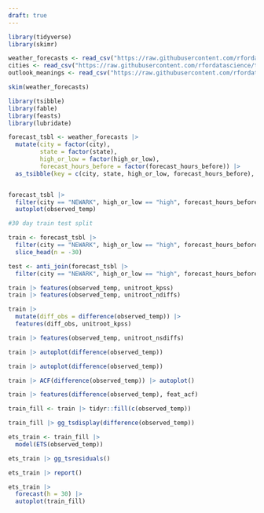 ```yaml
---
draft: true
---
```


```r
library(tidyverse)
library(skimr)
```

```r
weather_forecasts <- read_csv("https://raw.githubusercontent.com/rfordatascience/tidytuesday/master/data/2022/2022-12-20/weather_forecasts.csv")
cities <- read_csv("https://raw.githubusercontent.com/rfordatascience/tidytuesday/master/data/2022/2022-12-20/cities.csv")
outlook_meanings <- read_csv("https://raw.githubusercontent.com/rfordatascience/tidytuesday/master/data/2022/2022-12-20/outlook_meanings.csv")

skim(weather_forecasts)
```

```r
library(tsibble)
library(fable)
library(feasts)
library(lubridate)
```

```r
forecast_tsbl <- weather_forecasts |>
  mutate(city = factor(city),
         state = factor(state),
         high_or_low = factor(high_or_low),
         forecast_hours_before = factor(forecast_hours_before)) |> 
  as_tsibble(key = c(city, state, high_or_low, forecast_hours_before), index = date)


forecast_tsbl |> 
  filter(city == "NEWARK", high_or_low == "high", forecast_hours_before == 12) |>
  autoplot(observed_temp)
```

```r
#30 day train test split

train <- forecast_tsbl |> 
  filter(city == "NEWARK", high_or_low == "high", forecast_hours_before == 12) |> 
  slice_head(n = -30)

test <- anti_join(forecast_tsbl |> 
  filter(city == "NEWARK", high_or_low == "high", forecast_hours_before == 12), train)

```

```r
train |> features(observed_temp, unitroot_kpss)
train |> features(observed_temp, unitroot_ndiffs)

train |> 
  mutate(diff_obs = difference(observed_temp)) |> 
  features(diff_obs, unitroot_kpss)

train |> features(observed_temp, unitroot_nsdiffs)

train |> autoplot(difference(observed_temp))

train |> autoplot(difference(observed_temp))

train |> ACF(difference(observed_temp)) |> autoplot()

train |> features(difference(observed_temp), feat_acf)
```

```r

train_fill <- train |> tidyr::fill(c(observed_temp))

train_fill |> gg_tsdisplay(difference(observed_temp))

ets_train <- train_fill |> 
  model(ETS(observed_temp))

ets_train |> gg_tsresiduals()

ets_train |> report()

ets_train |>
  forecast(h = 30) |> 
  autoplot(train_fill)
```
